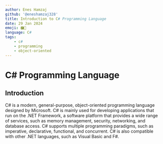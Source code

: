 ---
author: Enes Hamzaj
github: '@eneshamzaj328'
title: Introduction to C# Programming Language
date: 29 Jan 2024
emoji: 🅲🔣
language: C#
tags:
    - c#
    - programming
    - object-oriented
---

# C# Programming Language

## Introduction

C# is a modern, general-purpose, object-oriented programming language designed by Microsoft. C# is mainly used for developing applications that run on the .NET Framework, a software platform that provides a wide range of services, such as memory management, security, networking, and database access. C# supports multiple programming paradigms, such as imperative, declarative, functional, and concurrent. C# is also compatible with other .NET languages, such as Visual Basic and F#.
